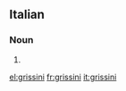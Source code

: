 ==Italian==

===Noun===
{{head|it}} {{m}}

# {{plural of|grissino|lang=it}}

[[el:grissini]]
[[fr:grissini]]
[[it:grissini]]